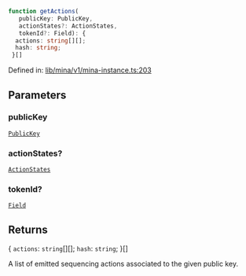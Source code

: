```ts
function getActions(
   publicKey: PublicKey, 
   actionStates?: ActionStates, 
   tokenId?: Field): {
  actions: string[][];
  hash: string;
 }[]
```

Defined in: [lib/mina/v1/mina-instance.ts:203](https://github.com/o1-labs/o1js/blob/46b9772d07785397c4bd76a102bc9f6730d321bb/src/lib/mina/v1/mina-instance.ts#L203)

## Parameters

### publicKey

[`PublicKey`](../../../classes/PublicKey.mdx)

### actionStates?

[`ActionStates`](../type-aliases/ActionStates.mdx)

### tokenId?

[`Field`](../../../classes/Field.mdx)

## Returns

\{
  `actions`: `string`[][];
  `hash`: `string`;
 \}[]

A list of emitted sequencing actions associated to the given public key.
